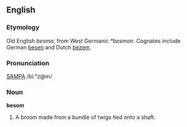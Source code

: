 ==English==

===Etymology===
Old English ''besma'', from West Germanic ''*besmon''. Cognates include German [[besen]] and Dutch [[bezem]].

===Pronunciation===
[[w:SAMPA|SAMPA]] /bi:"z@m/

===Noun===
'''besom'''
#A broom made from a bundle of twigs tied onto a shaft.